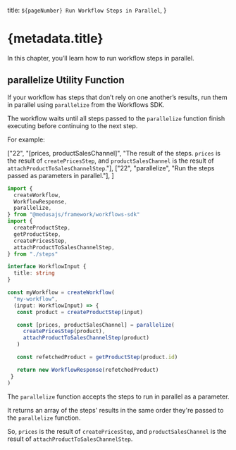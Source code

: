   title: `${pageNumber} Run Workflow Steps in Parallel`,
}

# {metadata.title}

In this chapter, you’ll learn how to run workflow steps in parallel.

## parallelize Utility Function

If your workflow has steps that don’t rely on one another’s results, run them in parallel using `parallelize` from the Workflows SDK.

The workflow waits until all steps passed to the `parallelize` function finish executing before continuing to the next step.

For example:

  ["22", "[prices, productSalesChannel]", "The result of the steps. `prices` is the result of `createPricesStep`, and `productSalesChannel` is the result of `attachProductToSalesChannelStep`."],
  ["22", "parallelize", "Run the steps passed as parameters in parallel."],
]

```ts highlights={highlights} collapsibleLines="1-12" expandButtonLabel="Show Imports"
import {
  createWorkflow,
  WorkflowResponse,
  parallelize,
} from "@medusajs/framework/workflows-sdk"
import {
  createProductStep,
  getProductStep,
  createPricesStep,
  attachProductToSalesChannelStep,
} from "./steps"

interface WorkflowInput {
  title: string
}

const myWorkflow = createWorkflow(
  "my-workflow", 
  (input: WorkflowInput) => {
   const product = createProductStep(input)

   const [prices, productSalesChannel] = parallelize(
     createPricesStep(product),
     attachProductToSalesChannelStep(product)
   )

   const refetchedProduct = getProductStep(product.id)

   return new WorkflowResponse(refetchedProduct)
 }
)
```

The `parallelize` function accepts the steps to run in parallel as a parameter.

It returns an array of the steps' results in the same order they're passed to the `parallelize` function.

So, `prices` is the result of `createPricesStep`, and `productSalesChannel` is the result of `attachProductToSalesChannelStep`.